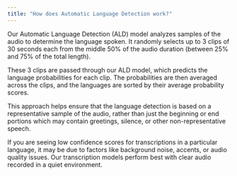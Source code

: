 ```yaml
---
title: "How does Automatic Language Detection work?"
---
```


Our Automatic Language Detection (ALD) model analyzes samples of the audio to determine the language spoken. It randomly selects up to 3 clips of 30 seconds each from the middle 50% of the audio duration (between 25% and 75% of the total length).

These 3 clips are passed through our ALD model, which predicts the language probabilities for each clip. The probabilities are then averaged across the clips, and the languages are sorted by their average probability scores.

This approach helps ensure that the language detection is based on a representative sample of the audio, rather than just the beginning or end portions which may contain greetings, silence, or other non-representative speech.

If you are seeing low confidence scores for transcriptions in a particular language, it may be due to factors like background noise, accents, or audio quality issues. Our transcription models perform best with clear audio recorded in a quiet environment.

